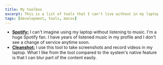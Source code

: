 ```yaml
---
title: My toolbox
excerpt: This is a list of tools that I can't live without in my laptop.
tags: [development, tools, macos]
---
```


- [**Spotify:**](https://www.spotify.com) I can't imagine using my laptop without listening to music. I'm a huge Spotify fan. I have years of listened music in my profile and I don't see a change of service anytime soon.
- [**Cleanshot:**](https://getcleanshot.com) I use this tool to take screenshots and record videos in my laptop. What I like from the tool compared to the system's native feature is that I can blur part of the content easily.
